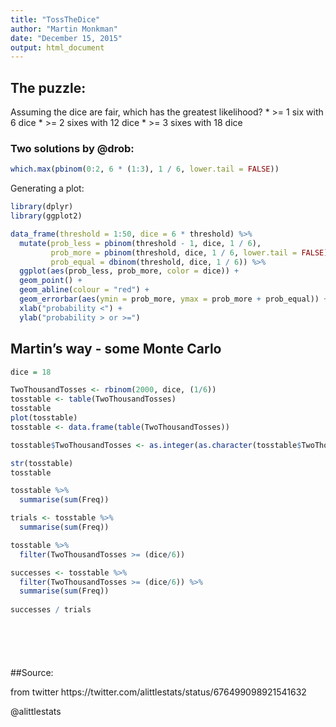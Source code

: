 ```yaml
---
title: "TossTheDice"
author: "Martin Monkman"
date: "December 15, 2015"
output: html_document
---
```


## The puzzle:

Assuming the dice are fair, which has the greatest likelihood?
* >= 1 six with 6 dice
* >= 2 sixes with 12 dice
* >= 3 sixes with 18 dice



### Two solutions by @drob:

```r

which.max(pbinom(0:2, 6 * (1:3), 1 / 6, lower.tail = FALSE))

```

Generating a plot:

```r

library(dplyr)
library(ggplot2)

data_frame(threshold = 1:50, dice = 6 * threshold) %>%
  mutate(prob_less = pbinom(threshold - 1, dice, 1 / 6), 
         prob_more = pbinom(threshold, dice, 1 / 6, lower.tail = FALSE),
         prob_equal = dbinom(threshold, dice, 1 / 6)) %>%
  ggplot(aes(prob_less, prob_more, color = dice)) +
  geom_point() +
  geom_abline(colour = "red") +
  geom_errorbar(aes(ymin = prob_more, ymax = prob_more + prob_equal)) +
  xlab("probability <") +
  ylab("probability > or >=")

```

## Martin's way - some Monte Carlo



```r


dice = 18

TwoThousandTosses <- rbinom(2000, dice, (1/6))
tosstable <- table(TwoThousandTosses)
tosstable
plot(tosstable)
tosstable <- data.frame(table(TwoThousandTosses))

tosstable$TwoThousandTosses <- as.integer(as.character(tosstable$TwoThousandTosses))

str(tosstable)
tosstable

tosstable %>%
  summarise(sum(Freq))

trials <- tosstable %>%
  summarise(sum(Freq))

tosstable %>% 
  filter(TwoThousandTosses >= (dice/6)) 

successes <- tosstable %>% 
  filter(TwoThousandTosses >= (dice/6)) %>%
  summarise(sum(Freq))
  
successes / trials







```


##Source: 

from twitter
https://twitter.com/alittlestats/status/676499098921541632

@alittlestats

